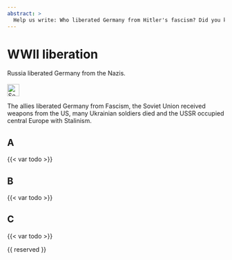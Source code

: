 ```yaml
---
abstract: > 
  Help us write: Who liberated Germany from Hitler's fascism? Did you know that the U.S. provided the Sowiet Union with weapons and even bread? Read on.
---
```


# WWII liberation {#sec-ww2-liberation}

::: {.callout-caution title="Myth"}
Russia liberated Germany from the Nazis.
[<br></br>![Search for topic in EUvsDisinfo](../all_common_img/EUvsDisinfo_400x240.jpg){height=2em}](https://euvsdisinfo.eu/disinformation-cases/?text=WWII%20(liberation%7Cliberate)&sort=relevance)
:::

::: {.callout-tip title="Truth"}
The allies liberated Germany from Fascism, the Soviet Union received weapons from the US, many Ukrainian soldiers died and the USSR occupied central Europe with Stalinism.
:::

## A

{{< var todo >}}

## B

{{< var todo >}}

## C

{{< var todo >}}

{{ reserved }}
